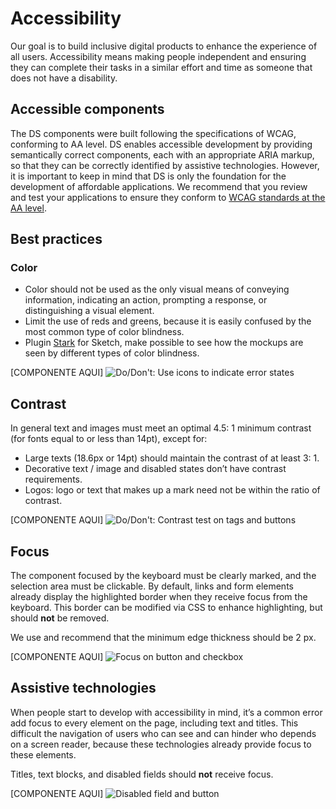 # Accessibility

Our goal is to build inclusive digital products to enhance the experience of all users. Accessibility means making people independent and ensuring they can complete their tasks in a similar  effort and time  as someone that does not have a disability.

## Accessible components

The DS components were built following the specifications of WCAG, conforming to AA level. DS enables accessible development by providing semantically correct components, each with an appropriate ARIA markup, so that they can be correctly identified by assistive technologies. However, it is important to keep in mind that DS is only the foundation for the development of affordable applications. We recommend that you review and test your applications to ensure they conform to [WCAG standards at the AA level](https://www.w3.org/TR/WCAG20/#conformance).

## Best practices

### Color

- Color should not be used as the only visual means of conveying information, indicating an action, prompting a response, or distinguishing a visual element. 
- Limit the use of reds and greens, because it is easily confused by the most common type of color blindness.
- Plugin [Stark](https://www.getstark.co/) for Sketch, make possible to see how the mockups are seen by different types of color blindness.

[COMPONENTE AQUI]
![Do/Don't: Use icons to indicate error states](/static/image/accessibility-color.png)

## Contrast

In general text and images must meet an optimal 4.5: 1 minimum contrast (for fonts equal to or less than 14pt), except for:

- Large texts (18.6px or 14pt) should maintain the contrast of at least 3: 1.
- Decorative text / image and disabled states don’t have contrast requirements.
- Logos: logo or text that makes up a mark need not be within the ratio of contrast.

[COMPONENTE AQUI]
![Do/Don't: Contrast test on tags and buttons](/static/image/accessibility-contrast.png)

## Focus

The component focused by the keyboard must be clearly marked, and the selection area must be clickable. By default, links and form elements already display the highlighted border when they receive focus from the keyboard. This border can be modified via CSS to enhance highlighting, but should **not** be removed. 

We use and recommend that the minimum edge thickness should be 2 px.

[COMPONENTE AQUI]
![Focus on button and checkbox](/static/image/accessibility-focus.png)

## Assistive technologies

When people start to develop with accessibility in mind, it’s a common error add focus to every element on the page, including text and titles. This difficult the navigation of users who can see and can hinder who depends on a screen reader, because these technologies already provide focus to these elements.

Titles, text blocks, and disabled fields should **not** receive focus.

[COMPONENTE AQUI]
![Disabled field and button](/static/image/accessibility-assistivetech.png)
